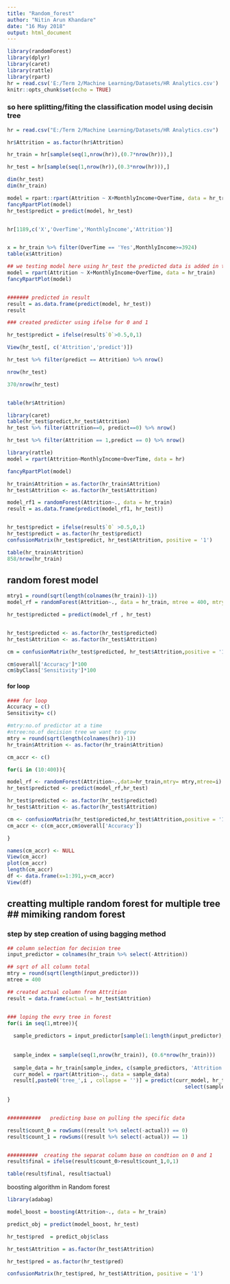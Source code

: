 ---
title: "Random_forest"
author: "Nitin Arun Khandare"
date: "16 May 2018"
output: html_document
---

```{r setup, include=FALSE}
library(randomForest)
library(dplyr)
library(caret)
library(rattle)
library(rpart)
hr = read.csv('E:/Term 2/Machine Learning/Datasets/HR Analytics.csv')
knitr::opts_chunk$set(echo = TRUE)
```



### so here splitting/fiting the classification model using decisin tree
```{r}
hr = read.csv("E:/Term 2/Machine Learning/Datasets/HR Analytics.csv")

hr$Attrition = as.factor(hr$Attrition)

hr_train = hr[sample(seq(1,nrow(hr)),(0.7*nrow(hr))),]

hr_test = hr[sample(seq(1,nrow(hr)),(0.3*nrow(hr))),]

dim(hr_test)
dim(hr_train)

model = rpart::rpart(Attrition ~ X+MonthlyIncome+OverTime, data = hr_train)
fancyRpartPlot(model)
hr_test$predict = predict(model, hr_test)


hr[1189,c('X','OverTime','MonthlyIncome','Attrition')]


x = hr_train %>% filter(OverTime == 'Yes',MonthlyIncome>=3924)
table(x$Attrition)

## we testing model here using hr_test the predicted data is added in test
model = rpart(Attrition ~ X+MonthlyIncome+OverTime, data = hr_train)
fancyRpartPlot(model)


####### predicted in result
result = as.data.frame(predict(model, hr_test))
result

### created predicter using ifelse for 0 and 1

hr_test$predict = ifelse(result$`0`>0.5,0,1)

View(hr_test[, c('Attrition','predict')])

hr_test %>% filter(predict == Attrition) %>% nrow()

nrow(hr_test)

370/nrow(hr_test)


table(hr$Attrition)
```


```{r}
library(caret)
table(hr_test$predict,hr_test$Attrition)
hr_test %>% filter(Attrition==0, predict==0) %>% nrow()

hr_test %>% filter(Attrition == 1,predict == 0) %>% nrow()
```
```{r}
library(rattle)
model = rpart(Attrition~MonthlyIncome+OverTime, data = hr)

fancyRpartPlot(model)
```



```{r}
hr_train$Attrition = as.factor(hr_train$Attrition)
hr_test$Attrition <- as.factor(hr_test$Attrition)

model_rf1 = randomForest(Attrition~., data = hr_train)
result = as.data.frame(predict(model_rf1, hr_test))


hr_test$predict = ifelse(result$`0` >0.5,0,1)
hr_test$predict = as.factor(hr_test$predict)
confusionMatrix(hr_test$predict, hr_test$Attrition, positive = '1')

table(hr_train$Attrition)
858/nrow(hr_train)

```

## random forest model
```{r}

mtry1 = round(sqrt(length(colnames(hr_train))-1))
model_rf = randomForest(Attrition~., data = hr_train, mtree = 400, mtry = mtry)

hr_test$predicted = predict(model_rf , hr_test)


hr_test$predicted <- as.factor(hr_test$predicted)
hr_test$Attrition <- as.factor(hr_test$Attrition)

cm = confusionMatrix(hr_test$predicted, hr_test$Attrition,positive = '1')

cm$overall['Accuracy']*100
cm$byClass['Sensitivity']*100

```


#### for loop
```{r}
#### for loop
Accuracy = c()
Sensitivity= c()

#mtry:no.of predictor at a time
#ntree:no.of decision tree we want to grow
mtry = round(sqrt(length(colnames(hr))-1))
hr_train$Attrition <- as.factor(hr_train$Attrition)

cm_accr <- c()

for(i in (10:400)){

model_rf <- randomForest(Attrition~.,data=hr_train,mtry= mtry,mtree=i)
hr_test$predicted <- predict(model_rf,hr_test)

hr_test$predicted <- as.factor(hr_test$predicted)
hr_test$Attrition <- as.factor(hr_test$Attrition)

cm <- confusionMatrix(hr_test$predicted,hr_test$Attrition,positive = '1')
cm_accr <- c(cm_accr,cm$overall['Accuracy'])

}

names(cm_accr) <- NULL
View(cm_accr)
plot(cm_accr)
length(cm_accr)
df <- data.frame(x=1:391,y=cm_accr)
View(df)


```


## creatting multiple random forest for multiple tree ## mimiking random forest

### step by step creation of using bagging method
```{r}
## column selection for decision tree
input_predictor = colnames(hr_train %>% select(-Attrition))

## sqrt of all column total 
mtry = round(sqrt(length(input_predictor)))
mtree = 400

## created actual column from Attrition
result = data.frame(actual = hr_test$Attrition)


### loping the evry tree in forest
for(i in seq(1,mtree)){
  
  sample_predictors = input_predictor[sample(1:length(input_predictor),mtry)]
  
  
  sample_index = sample(seq(1,nrow(hr_train)), (0.6*nrow(hr_train)))
  
  sample_data = hr_train[sample_index, c(sample_predictors, 'Attrition')]
  curr_model = rpart(Attrition~., data = sample_data)
  result[,paste0('tree_',i , collapse = '')] = predict(curr_model, hr_test %>% 
                                                          select(sample_predictors),type = 'class')
  
}


###########   predicting base on pulling the specific data

result$count_0 = rowSums((result %>% select(-actual)) == 0)
result$count_1 = rowSums((result %>% select(-actual)) == 1)


##########  creating the separat column base on condtion on 0 and 1
result$final = ifelse(result$count_0>result$count_1,0,1)
```

```{r}
table(result$final, result$actual)


```



####### boosting algorithm in Random forest
```{r}
library(adabag)

model_boost = boosting(Attrition~., data = hr_train)

predict_obj = predict(model_boost, hr_test)

hr_test$pred  = predict_obj$class

hr_test$Attrition = as.factor(hr_test$Attrition)

hr_test$pred = as.factor(hr_test$pred)

confusionMatrix(hr_test$pred, hr_test$Attrition, positive = '1')
```

```{r}

```

